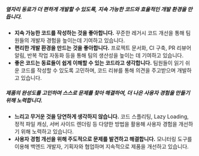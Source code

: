 ##### 옆자리 동료가 더 편하게 개발할 수 있도록, 지속 가능한 코드와 효율적인 개발 환경을 만듭니다.

- **지속 가능한 코드를 작성하는 것을 좋아합니다.** 꾸준한 레거시 코드 개선을 통해 팀원들의 개발자 경험을 높이는데 기여하고 있습니다.
- **편리한 개발 환경을 만드는 것을 좋아합니다.** 프로젝트 문서화, CI 구축, PR 리뷰어 알림, 반복 작업 자동화 등을 통해 팀의 생산성을 높이는 데 기여하고 있습니다.
- **좋은 코드는 동료들이 쉽게 이해할 수 있는 코드라고 생각합니다.** 팀원들이 읽기 쉬운 코드를 작성할 수 있도록 고민하며, 코드 리뷰를 통해 의견을 주고받으며 개발하고 있습니다.

##### 제품의 완성도를 고민하며 스스로 문제를 찾아 해결하여, 더 나은 사용자 경험을 만들기 위해 노력합니다.

- **느리고 무거운 것을 당연하게 생각하지 않습니다.** 코드 스플리팅, Lazy Loading, 정적 파일 캐싱, 서버 사이드 렌더링 등 다양한 방법을 활용해 사용자 경험을 개선하기 위해 노력하고 있습니다.
- **사용자 경험 개선을 위해 주도적으로 문제를 발견하고 해결합니다.** 모니터링 도구를 이용해 백엔드 개발자, 기획자와 협업하며 지속적으로 제품을 개선하고 있습니다.
